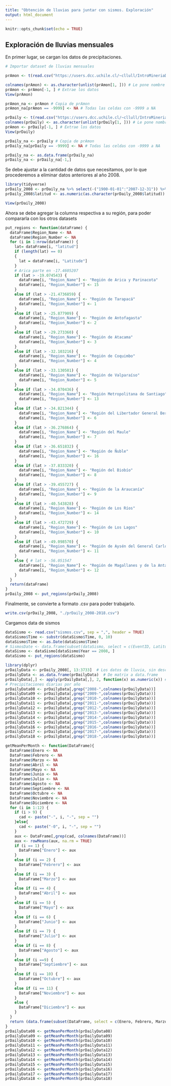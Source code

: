 ```yaml
---
title: "Obtención de lluvias para juntar con sismos. Exploración"
output: html_document
---
```


```r
knitr::opts_chunk$set(echo = TRUE)
```


## Exploración de lluvias mensuales

En primer lugar, se cargan los datos de precipitaciones.
```r
# Importar dataset de lluvias mensuales

prAmon <- t(read.csv("https://users.dcc.uchile.cl/~cllull/IntroMineriaDatos/DataSets/cr2_prAmon_2018/cr2_prAmon_2018.txt"))

colnames(prAmon) <- as.character(unlist(prAmon[1, ])) # Le pone nombre a las columnas
prAmon <- prAmon[-1, ] # Extrae los datos
View(prAmon)

prAmon_na <- prAmon # Copia de prAmon
prAmon_na[prAmon == -9999] <- NA # Todas las celdas con -9999 a NA
```

```r
prDaily <- t(read.csv("https://users.dcc.uchile.cl/~cllull/IntroMineriaDatos/DataSets/cr2_prDaily_2018/cr2_prDaily_2018.txt"))
colnames(prDaily) <- as.character(unlist(prDaily[1, ])) # Le pone nombre a las columnas
prAmon <- prDaily[-1, ] # Extrae los datos
View(prDaily)

prDaily_na <- prDaily # Copia de prAmon
prDaily_na[prDaily == -9999] <- NA # Todas las celdas con -9999 a NA

prDaily_na <- as.data.frame(prDaily_na)
prDaily_na <- prDaily_na[-1,]
```

Se debe ajustar a la cantidad de datos que necesitamos, por lo que procederemos a eliminar datos anteriores al año 2008.

```r
library(tidyverse)
prDaily_2008 <- prDaily_na %>% select(-("1900-01-01":"2007-12-31")) %>% select(-(institucion:fuente))
prDaily_2008$latitud <- as.numeric(as.character(prDaily_2008$latitud))

View(prDaily_2008)
```

Ahora se debe agregar la columna respectiva a su región, para poder compararla con los otros datasets

```r
put_regions <- function(dataFrame) {
  dataFrame$Region_Name <- NA
  dataFrame$Region_Number <- NA
  for (i in 1:nrow(dataFrame)) {
    lat= dataFrame[i, "latitud"]
    if (length(lat) == 0)
    {
      lat = dataFrame[i, "Latitude"]
    }
    # Arica parte en -17.4605207
    if (lat > -19.074543) {
      dataFrame[i, "Region_Name"] <- "Región de Arica y Parinacota"
      dataFrame[i, "Region_Number"] <- 15
    }
    else if (lat > -21.4736859) {
      dataFrame[i, "Region_Name"] <- "Región de Tarapacá"
      dataFrame[i, "Region_Number"] <- 1
    }
    else if (lat > -25.877909) {
      dataFrame[i, "Region_Name"] <- "Región de Antofagasta"
      dataFrame[i, "Region_Number"] <- 2
    }
    else if (lat > -29.273360) {
      dataFrame[i, "Region_Name"] <- "Región de Atacama"
      dataFrame[i, "Region_Number"] <- 3
    }
    else if (lat > -32.103216) {
      dataFrame[i, "Region_Name"] <- "Región de Coquimbo"
      dataFrame[i, "Region_Number"] <- 4
    }
    else if (lat > -33.130581) {
      dataFrame[i, "Region_Name"] <- "Región de Valparaíso"
      dataFrame[i, "Region_Number"] <- 5
    }
    else if (lat > -34.070436) {
      dataFrame[i, "Region_Name"] <- "Región Metropolitana de Santiago"
      dataFrame[i, "Region_Number"] <- 13
    }
    else if (lat > -34.821344) {
      dataFrame[i, "Region_Name"] <- "Región del Libertador General Bernardo O’Higgins"
      dataFrame[i, "Region_Number"] <- 6
    }
    else if (lat > -36.276864) {
      dataFrame[i, "Region_Name"] <- "Región del Maule"
      dataFrame[i, "Region_Number"] <- 7
    }
    else if (lat > -36.651832) {
      dataFrame[i, "Region_Name"] <- "Región de Ñuble"
      dataFrame[i, "Region_Number"] <- 16
    }
    else if (lat > -37.833320) {
      dataFrame[i, "Region_Name"] <- "Región del Biobío"
      dataFrame[i, "Region_Number"] <- 8
    }
    else if (lat > -39.455727) {
      dataFrame[i, "Region_Name"] <- "Región de la Araucanía"
      dataFrame[i, "Region_Number"] <- 9
    }
    else if (lat > -40.543828) {
      dataFrame[i, "Region_Name"] <- "Región de Los Ríos"
      dataFrame[i, "Region_Number"] <- 14
    }
    else if (lat > -43.472729) {
      dataFrame[i, "Region_Name"] <- "Región de Los Lagos"
      dataFrame[i, "Region_Number"] <- 10
    }
    else if (lat > -49.098570) {
      dataFrame[i, "Region_Name"] <- "Región de Aysén del General Carlos Ibáñez del Campo"
      dataFrame[i, "Region_Number"] <- 11
    }
    else { # lat > -56.051547
      dataFrame[i, "Region_Name"] <- "Región de Magallanes y de la Antártica Chilena"
      dataFrame[i, "Region_Number"] <- 12
    }
  }
  return(dataFrame)
}
prDaily_2008 <- put_regions(prDaily_2008)
```

Finalmente, se convierte a formato .csv para poder trabajarlo.

```r
write.csv(prDaily_2008, "./prDaily_2008-2018.csv")
```

Cargamos data de sismos

```r
dataSismo <- read.csv("sismos.csv", sep = ",", header = TRUE)
dataSismo$Time <- substr(dataSismo$Time, 0, 10)
dataSismo$Time <- as.Date(dataSismo$Time)
# SismosDate <- data.frame(subset(dataSismo, select = c(EventID, Latitude, Longitude, Depth, MagType, Magnitude)), year = as.numeric(format(dataSismo$Time, format = "%Y")), month = as.numeric(format(dataSismo$Time, format = "%m")), day = as.numeric(format(dataSismo$Time, format = "%d")))
dataSismo <- dataSismo[dataSismo$Year == 2008, ]
dataSismo <- put_regions(dataSismo)

library(dplyr)
prDailyData <- prDaily_2008[, 13:3733]  # Los datos de lluvia, sin descripción
prDailyData <- as.data.frame(prDailyData)  # De matrix a data.frame
prDailyData[,] <- apply(prDailyData[,], 2, function(x) as.numeric(x)) # Valores de character a numeric
# Precipitaciones diarias por año
prDailyData08 <- prDailyData[,grep("2008-",colnames(prDailyData))]
prDailyData09 <- prDailyData[,grep("2009-",colnames(prDailyData))]
prDailyData10 <- prDailyData[,grep("2010-",colnames(prDailyData))]
prDailyData11 <- prDailyData[,grep("2011-",colnames(prDailyData))]
prDailyData12 <- prDailyData[,grep("2012-",colnames(prDailyData))]
prDailyData13 <- prDailyData[,grep("2013-",colnames(prDailyData))]
prDailyData14 <- prDailyData[,grep("2014-",colnames(prDailyData))]
prDailyData15 <- prDailyData[,grep("2015-",colnames(prDailyData))]
prDailyData16 <- prDailyData[,grep("2016-",colnames(prDailyData))]
prDailyData17 <- prDailyData[,grep("2017-",colnames(prDailyData))]
prDailyData18 <- prDailyData[,grep("2018-",colnames(prDailyData))]

getMeanPerMonth <- function(DataFrame){
  DataFrame$Enero <- NA
  DataFrame$Febrero <- NA
  DataFrame$Marzo <- NA
  DataFrame$Abril <- NA
  DataFrame$Mayo <- NA
  DataFrame$Junio <- NA
  DataFrame$Julio <- NA
  DataFrame$Agosto <- NA
  DataFrame$Septiembre <- NA
  DataFrame$Octubre <- NA
  DataFrame$Noviembre <- NA
  DataFrame$Diciembre <- NA
  for (i in 1:12) {
    if (i > 9) {
      cad <- paste("-", i, "-", sep = "")
    }else{
      cad <- paste("-0", i, "-", sep = "")
    }
    aux <- DataFrame[,grep(cad, colnames(DataFrame))]
    aux <- rowMeans(aux, na.rm = TRUE)
    if (i == 1) {
      DataFrame["Enero"] <- aux
    }
    else if (i == 2) {
      DataFrame["Febrero"] <- aux
    }
    else if (i == 3) {
      DataFrame["Marzo"] <- aux
    }
    else if (i == 4) {
      DataFrame["Abril"] <- aux
    }
    else if (i == 5) {
      DataFrame["Mayo"] <- aux
    }
    else if (i == 6) {
      DataFrame["Junio"] <- aux
    }
    else if (i == 7) {
      DataFrame["Julio"] <- aux
    }
    else if (i == 8) {
      DataFrame["Agosto"] <- aux
    }
    else if (i ==9) {
      DataFrame["Septiembre"] <- aux
    }
    else if (i == 10) {
      DataFrame["Octubre"] <- aux
    }
    else if (i == 11) {
      DataFrame["Noviembre"] <- aux
    }
    else {
      DataFrame["Diciembre"] <- aux
    }
  }
  return (data.frame(subset(DataFrame, select = c(Enero, Febrero, Marzo, Abril, Mayo, Junio, Julio, Agosto, Septiembre, Octubre, Noviembre,      Diciembre))))
}
prDailyData08 <- getMeanPerMonth(prDailyData08)
prDailyData09 <- getMeanPerMonth(prDailyData09)
prDailyData10 <- getMeanPerMonth(prDailyData10)
prDailyData11 <- getMeanPerMonth(prDailyData11)
prDailyData12 <- getMeanPerMonth(prDailyData12)
prDailyData13 <- getMeanPerMonth(prDailyData13)
prDailyData14 <- getMeanPerMonth(prDailyData14)
prDailyData15 <- getMeanPerMonth(prDailyData15)
prDailyData16 <- getMeanPerMonth(prDailyData16)
prDailyData17 <- getMeanPerMonth(prDailyData17)
prDailyData18 <- getMeanPerMonth(prDailyData18)


```
